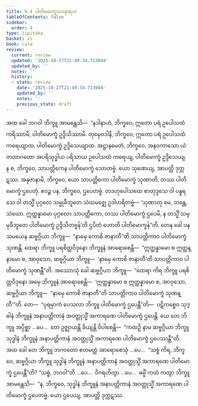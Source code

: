 ```yaml
---
title: 9.4 ပါတိမောက္ခသဝနာရဟ
tableOfContents: false
sidebar:
  order: 4
type: tipitaka
basket: vi
book: cula
review:
  current: review
  updated: '2025-10-27T21:49:34.713044'
  updated_by: ''
  notes: ''
  history:
  - state: review
    date: '2025-10-27T21:49:34.713044'
    updated_by: ''
    notes: ''
    previous_state: draft
---
```



<ReviewStatus review={frontmatter.review} showDetails={true} />

<HypothesisAnnotation frontmatter={frontmatter} />

<DynamicBreadcrumb />

<Division number="386" book="cula" e="ch" v="4" p="424">

<Paragraph number="1879" book="cula">
အထ ခေါ ဘဂဝါ ဘိက္ခူ အာမန္တေသိ—  “နဒါနာဟံ, ဘိက္ခဝေ, ဣတော ပရံ ဥပေါသထံ ကရိဿာမိ, ပါတိမောက္ခံ ဥဒ္ဒိသိဿာမိ. တုမှေဝဒါနိ, ဘိက္ခဝေ, ဣတော ပရံ ဥပေါသထံ ကရေယျာထ, ပါတိမောက္ခံ ဥဒ္ဒိသေယျာထ. အဋ္ဌာနမေတံ, ဘိက္ခဝေ, အနဝကာသော ယံ တထာဂတော အပရိသုဒ္ဓါယ ပရိသာယ ဥပေါသထံ ကရေယျ, ပါတိမောက္ခံ ဥဒ္ဒိသေယျ. န စ, ဘိက္ခဝေ, သာပတ္တိကေန ပါတိမောက္ခံ သောတဗ္ဗံ. ယော သုဏေယျ, အာပတ္တိ ဒုက္ကဋဿ. အနုဇာနာမိ, ဘိက္ခဝေ, ယော သာပတ္တိကော ပါတိမောက္ခံ သုဏာတိ, တဿ ပါတိမောက္ခံ ဌပေတုံ. ဧဝဉ္စ ပန, ဘိက္ခဝေ, ဌပေတဗ္ဗံ. တဒဟုပေါသထေ စာတုဒ္ဒသေ ဝါ ပန္နရသေ ဝါ တသ္မိံ ပုဂ္ဂလေ သမ္မုခီဘူတေ သံဃမဇ္ဈေ ဥဒါဟရိတဗ္ဗံ—
</Paragraph>

<Paragraph number="1880" book="cula">
‘သုဏာတု မေ, ဘန္တေ, သံဃော. ဣတ္ထန္နာမော ပုဂ္ဂလော သာပတ္တိကော, တဿ ပါတိမောက္ခံ ဌပေမိ, န တသ္မိံ သမ္မုခီဘူတေ ပါတိမောက္ခံ ဥဒ္ဒိသိတဗ္ဗန်’တိ ဌပိတံ ဟောတိ ပါတိမောက္ခန်”တိ.
</Paragraph>

<Paragraph number="1881" book="cula">
တေန ခေါ ပန သမယေန ဆဗ္ဗဂ္ဂိယာ ဘိက္ခူ—  “နာမှေ ကောစိ ဇာနာတီ”တိ သာပတ္တိကာဝ ပါတိမောက္ခံ သုဏန္တိ. ထေရာ ဘိက္ခူ ပရစိတ္တဝိဒုနော ဘိက္ခူနံ အာရောစေန္တိ—  “ဣတ္ထန္နာမော စ ဣတ္ထန္နာမော စ, အာဝုသော, ဆဗ္ဗဂ္ဂိယာ ဘိက္ခူ—  ‘နာမှေ ကောစိ ဇာနာတီ’တိ သာပတ္တိကာဝ ပါတိမောက္ခံ သုဏန္တီ”တိ. အဿောသုံ ခေါ ဆဗ္ဗဂ္ဂိယာ ဘိက္ခူ—  “ထေရာ ကိရ ဘိက္ခူ ပရစိတ္တဝိဒုနော အမှေ ဘိက္ခူနံ အာရောစေန္တိ—  ‘ဣတ္ထန္နာမော စ ဣတ္ထန္နာမော စ, အာဝုသော, ဆဗ္ဗဂ္ဂိယာ ဘိက္ခူ—  “နာမှေ ကောစိ ဇာနာတီ”တိ သာပတ္တိကာဝ ပါတိမောက္ခံ သုဏန္တီ’”တိ.
</Paragraph>

<Paragraph number="1882" book="cula">
တေ—  “ပုရမှာကံ ပေသလာ ဘိက္ခူ ပါတိမောက္ခံ ဌပေန္တီ”တိ—  ပဋိကစ္စေဝ သုဒ္ဓါနံ ဘိက္ခူနံ အနာပတ္တိကာနံ အဝတ္ထုသ္မိံ အကာရဏေ ပါတိမောက္ခံ ဌပေန္တိ. ယေ တေ ဘိက္ခူ အပ္ပိစ္ဆာ …ပေ…  တေ ဥဇ္ဈာယန္တိ ခိယျန္တိ ဝိပါစေန္တိ—  “ကထဉှိ နာမ ဆဗ္ဗဂ္ဂိယာ ဘိက္ခူ သုဒ္ဓါနံ ဘိက္ခူနံ အနာပတ္တိကာနံ အဝတ္ထုသ္မိံ အကာရဏေ ပါတိမောက္ခံ ဌပေဿန္တီ”တိ. အထ ခေါ တေ ဘိက္ခူ ဘဂဝတော ဧတမတ္ထံ အာရောစေသုံ …ပေ…  “သစ္စံ ကိရ, ဘိက္ခဝေ, ဆဗ္ဗဂ္ဂိယာ ဘိက္ခူ သုဒ္ဓါနံ ဘိက္ခူနံ အနာပတ္တိကာနံ အဝတ္ထုသ္မိံ အကာရဏေ ပါတိမောက္ခံ ဌပေန္တီ”တိ? “သစ္စံ, ဘဂဝါ”တိ …ပေ…  ဝိဂရဟိတွာ …ပေ…  ဓမ္မိံ ကထံ ကတွာ ဘိက္ခူ အာမန္တေသိ—  “န, ဘိက္ခဝေ, သုဒ္ဓါနံ ဘိက္ခူနံ အနာပတ္တိကာနံ အဝတ္ထုသ္မိံ အကာရဏေ ပါတိမောက္ခံ ဌပေတဗ္ဗံ. ယော ဌပေယျ, အာပတ္တိ ဒုက္ကဋဿ.
</Paragraph>
</Division>